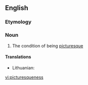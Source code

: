 ==English==

===Etymology===
{{suffix|picturesque|ness}}

===Noun===
{{en-noun|-}}

# The condition of being [[picturesque]]

====Translations====
{{trans-top|picturesqueness}}
* Lithuanian: {{t|lt|vaizdingumas|m}}
{{trans-mid}}
{{trans-bottom}}

[[vi:picturesqueness]]